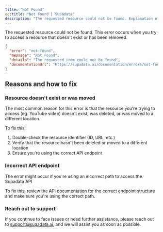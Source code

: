 ```yaml
---
title: "Not Found"
og:title: "Not Found | Supadata"
description: "The requested resource could not be found. Explanation of the error and how to fix it."
---
```


The requested resource could not be found. This error occurs when you try to access a resource that doesn't exist or has been removed.

```json
{
  "error": "not-found",
  "message": "Not Found",
  "details": "The requested item could not be found",
  "documentationUrl": "https://supadata.ai/documentation/errors/not-found"
}
```

## Reasons and how to fix

### Resource doesn't exist or was moved

The most common reason for this error is that the resource you're trying to access (eg. YouTube video) doesn't exist, was deleted, or was moved to a different location.

To fix this:

1. Double-check the resource identifier (ID, URL, etc.)
2. Verify that the resource hasn't been deleted or moved to a different location
3. Ensure you're using the correct API endpoint

### Incorrect API endpoint

The error might occur if you're using an incorrect path to access the Supadata API

To fix this, review the API documentation for the correct endpoint structure and make sure you're using the correct path.

### Reach out to support

If you continue to face issues or need further assistance, please reach out to support@supadata.ai, and we will assist you as soon as possible.
